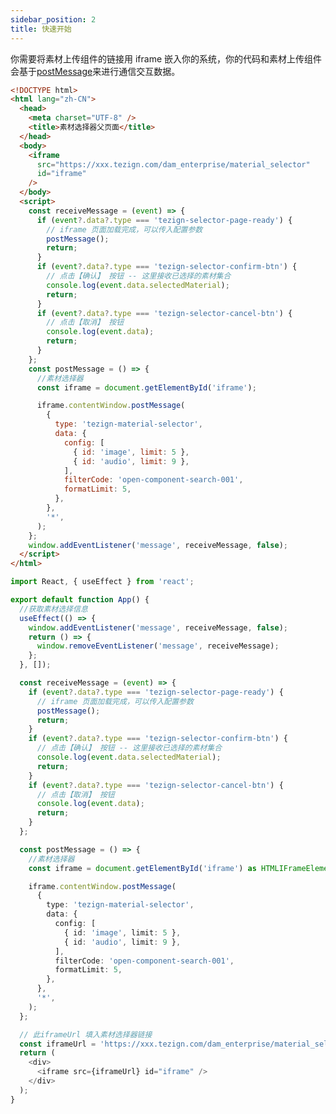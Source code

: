 ```yaml
---
sidebar_position: 2
title: 快速开始
---
```


你需要将素材上传组件的链接用 iframe 嵌入你的系统，你的代码和素材上传组件会基于[postMessage](https://developer.mozilla.org/en-US/docs/Web/API/Window/postMessage)来进行通信交互数据。


<Tabs>
  <TabItem value="vanilla" label="原生" default>

```html
<!DOCTYPE html>
<html lang="zh-CN">
  <head>
    <meta charset="UTF-8" />
    <title>素材选择器父页面</title>
  </head>
  <body>
    <iframe
      src="https://xxx.tezign.com/dam_enterprise/material_selector"
      id="iframe"
    />
  </body>
  <script>
    const receiveMessage = (event) => {
      if (event?.data?.type === 'tezign-selector-page-ready') {
        // iframe 页面加载完成，可以传入配置参数
        postMessage();
        return;
      }
      if (event?.data?.type === 'tezign-selector-confirm-btn') {
        // 点击【确认】 按钮 -- 这里接收已选择的素材集合
        console.log(event.data.selectedMaterial);
        return;
      }
      if (event?.data?.type === 'tezign-selector-cancel-btn') {
        // 点击【取消】 按钮
        console.log(event.data);
        return;
      }
    };
    const postMessage = () => {
      //素材选择器
      const iframe = document.getElementById('iframe');

      iframe.contentWindow.postMessage(
        {
          type: 'tezign-material-selector',
          data: {
            config: [
              { id: 'image', limit: 5 },
              { id: 'audio', limit: 9 },
            ],
            filterCode: 'open-component-search-001',
            formatLimit: 5,
          },
        },
        '*',
      );
    };
    window.addEventListener('message', receiveMessage, false);
  </script>
</html>
```

  </TabItem>

  <TabItem value="reactjs" label="React">

```typescript jsx
import React, { useEffect } from 'react';

export default function App() {
  //获取素材选择信息
  useEffect(() => {
    window.addEventListener('message', receiveMessage, false);
    return () => {
      window.removeEventListener('message', receiveMessage);
    };
  }, []);

  const receiveMessage = (event) => {
    if (event?.data?.type === 'tezign-selector-page-ready') {
      // iframe 页面加载完成，可以传入配置参数
      postMessage();
      return;
    }
    if (event?.data?.type === 'tezign-selector-confirm-btn') {
      // 点击【确认】 按钮 -- 这里接收已选择的素材集合
      console.log(event.data.selectedMaterial);
      return;
    }
    if (event?.data?.type === 'tezign-selector-cancel-btn') {
      // 点击【取消】 按钮
      console.log(event.data);
      return;
    }
  };

  const postMessage = () => {
    //素材选择器
    const iframe = document.getElementById('iframe') as HTMLIFrameElement;

    iframe.contentWindow.postMessage(
      {
        type: 'tezign-material-selector',
        data: {
          config: [
            { id: 'image', limit: 5 },
            { id: 'audio', limit: 9 },
          ],
          filterCode: 'open-component-search-001',
          formatLimit: 5,
        },
      },
      '*',
    );
  };

  // 此iframeUrl 填入素材选择器链接
  const iframeUrl = 'https://xxx.tezign.com/dam_enterprise/material_selector';
  return (
    <div>
      <iframe src={iframeUrl} id="iframe" />
    </div>
  );
}
```

  </TabItem>

</Tabs>
